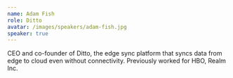 ```yaml
---
name: Adam Fish
role: Ditto
avatar: /images/speakers/adam-fish.jpg
speaker: true
---
```


CEO and co-founder of Ditto, the edge sync platform that syncs data from edge to cloud even without connectivity. Previously worked for HBO, Realm Inc. 